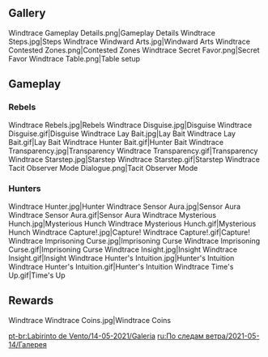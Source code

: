 {{EventTabs|rootpage=Windtrace/2021-05-14}}
==Gallery==
<gallery>
Windtrace Gameplay Details.png|Gameplay Details
Windtrace Steps.jpg|Steps
Windtrace Windward Arts.jpg|Windward Arts
Windtrace Contested Zones.png|Contested Zones
Windtrace Secret Favor.png|Secret Favor
Windtrace Table.png|Table setup
</gallery>

==Gameplay==
===Rebels===
<gallery>
Windtrace Rebels.jpg|Rebels
Windtrace Disguise.jpg|Disguise
Windtrace Disguise.gif|Disguise
Windtrace Lay Bait.jpg|Lay Bait
Windtrace Lay Bait.gif|Lay Bait
Windtrace Hunter Bait.gif|Hunter Bait
Windtrace Transparency.jpg|Transparency
Windtrace Transparency.gif|Transparency
Windtrace Starstep.jpg|Starstep
Windtrace Starstep.gif|Starstep
Windtrace Tacit Observer Mode Dialogue.png|Tacit Observer Mode
</gallery>

===Hunters===
<gallery>
Windtrace Hunter.jpg|Hunter
Windtrace Sensor Aura.jpg|Sensor Aura
Windtrace Sensor Aura.gif|Sensor Aura
Windtrace Mysterious Hunch.jpg|Mysterious Hunch
Windtrace Mysterious Hunch.gif|Mysterious Hunch
Windtrace Capture!.jpg|Capture!
Windtrace Capture!.gif|Capture!
Windtrace Imprisoning Curse.jpg|Imprisoning Curse
Windtrace Imprisoning Curse.gif|Imprisoning Curse
Windtrace Insight.jpg|Insight
Windtrace Insight.gif|Insight
Windtrace Hunter's Intuition.jpg|Hunter's Intuition
Windtrace Hunter's Intuition.gif|Hunter's Intuition
Windtrace Time's Up.gif|Time's Up
</gallery>

==Rewards==
<gallery>
Windtrace Windtrace Coins.jpg|Windtrace Coins
</gallery>

[[pt-br:Labirinto de Vento/14-05-2021/Galeria]]
[[ru:По следам ветра/2021-05-14/Галерея]]